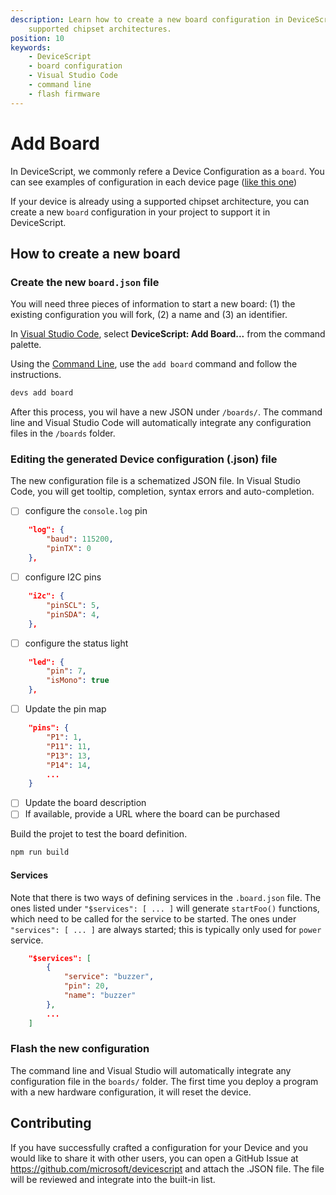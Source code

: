 ```yaml
---
description: Learn how to create a new board configuration in DeviceScript for
    supported chipset architectures.
position: 10
keywords:
    - DeviceScript
    - board configuration
    - Visual Studio Code
    - command line
    - flash firmware
---
```


# Add Board

In DeviceScript, we commonly refere a Device Configuration as a `board`.
You can see examples of configuration in each device page ([like this one](/devices/esp32/seeed-xiao-esp32c3#configuration))

If your device is already using a supported chipset architecture,
you can create a new `board` configuration in your project to support it in DeviceScript.

## How to create a new board

### Create the new `board.json` file

You will need three pieces of information to start a new board: (1) the existing configuration
you will fork, (2) a name and (3) an identifier.

In [Visual Studio Code](/getting-started/vscode),
select **DeviceScript: Add Board...** from the command palette.

Using the [Command Line](/getting-started/cli), use the `add board` command and follow the instructions.

```bash
devs add board
```

After this process, you wil have a new JSON under `/boards/`. The command line and
Visual Studio Code will automatically integrate any configuration files in the `/boards` folder.

### Editing the generated Device configuration (.json) file

The new configuration file is a schematized JSON file.
In Visual Studio Code, you will get tooltip, completion, syntax errors and auto-completion.

-   [ ] configure the `console.log` pin

```json
    "log": {
        "baud": 115200,
        "pinTX": 0
    },
```

-   [ ] configure I2C pins

```json
    "i2c": {
        "pinSCL": 5,
        "pinSDA": 4,
    },
```

-   [ ] configure the status light

```json
    "led": {
        "pin": 7,
        "isMono": true
    },
```

-   [ ] Update the pin map

```json
    "pins": {
        "P1": 1,
        "P11": 11,
        "P13": 13,
        "P14": 14,
        ...
    }
```

-   [ ] Update the board description
-   [ ] If available, provide a URL where the board can be purchased

Build the projet to test the board definition.

```bash
npm run build
```

#### Services

Note that there is two ways of defining services in the `.board.json` file.
The ones listed under `"$services": [ ... ]` will generate `startFoo()` functions,
which need to be called for the service to be started.
The ones under `"services": [ ... ]` are always started; this is typically only
used for `power` service.

```json
    "$services": [
        {
            "service": "buzzer",
            "pin": 20,
            "name": "buzzer"
        },
        ...
    ]
```

### Flash the new configuration

The command line and Visual Studio will automatically integrate
any configuration file in the `boards/` folder.
The first time you deploy a program with a new hardware configuration, it will reset the device.

## Contributing

If you have successfully crafted a configuration for your Device and you would like to share it with other users,
you can open a GitHub Issue at https://github.com/microsoft/devicescript and attach the .JSON file. The file will
be reviewed and integrate into the built-in list.
